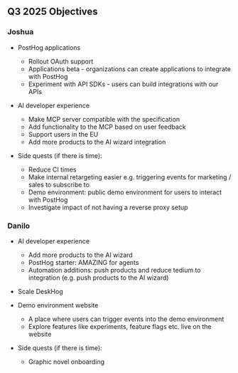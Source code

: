## Q3 2025 Objectives

### Joshua

- PostHog applications
    - Rollout OAuth support
    - Applications beta - organizations can create applications to integrate with PostHog
    - Experiment with API SDKs - users can build integrations with our APIs

- AI developer experience
    - Make MCP server compatible with the specification
    - Add functionality to the MCP based on user feedback
    - Support users in the EU
    - Add more products to the AI wizard integration

- Side quests (if there is time):
    - Reduce CI times
    - Make internal retargeting easier e.g. triggering events for marketing / sales to subscribe to
    - Demo environment: public demo environment for users to interact with PostHog
    - Investigate impact of not having a reverse proxy setup

### Danilo

- AI developer experience
    - Add more products to the AI wizard
    - PostHog starter: AMAZING for agents
    - Automation additions: push products and reduce tedium to integration (e.g. push products to the AI wizard)

- Scale DeskHog

- Demo environment website
    - A place where users can trigger events into the demo environment
    - Explore features like experiments, feature flags etc. live on the website

- Side quests (if there is time):
    - Graphic novel onboarding
